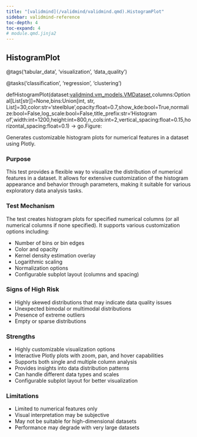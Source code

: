 ```yaml
---
title: "[validmind](/validmind/validmind.qmd).HistogramPlot"
sidebar: validmind-reference
toc-depth: 4
toc-expand: 4
# module.qmd.jinja2
---
```


<!-- function.qmd.jinja2 -->

## HistogramPlot<span class="suffix"></span>

<!-- signatures.jinja2 -->

::: {.signature}

<span class="decorators"><span class="decorator">@<span class="n">tags(<span class="s">'tabular_data'</span>, <span class="s">'visualization'</span>, <span class="s">'data_quality'</span>)</span></span>

<span class="decorator">@<span class="n">tasks(<span class="s">'classification'</span>, <span class="s">'regression'</span>, <span class="s">'clustering'</span>)</span></span> </span>

<span class="kw">def</span><span class="name">HistogramPlot</span>(<span class="params"><span class="n">dataset</span><span class="p">:</span><a href="/validmind/validmind/vm_models.qmd#vmdataset">validmind.vm_models.VMDataset</a><span class="muted">,</span></span><span class="params"><span class="n">columns</span><span class="p">:</span><span class="n">Optional</span><span class="p">\[</span><span class="n">List</span><span class="p">\[</span><span class="nb">str</span><span class="p">\]</span><span class="p">\]</span><span class="o">=</span><span class="kc">None</span><span class="muted">,</span></span><span class="params"><span class="n">bins</span><span class="p">:</span><span class="n">Union</span><span class="p">\[</span><span class="nb">int</span><span class="p">, </span><span class="nb">str</span><span class="p">, </span><span class="n">List</span><span class="p">\]</span><span class="o">=</span><span class="kc">30</span><span class="muted">,</span></span><span class="params"><span class="n">color</span><span class="p">:</span><span class="nb">str</span><span class="o">=</span><span class="s1">'steelblue'</span><span class="muted">,</span></span><span class="params"><span class="n">opacity</span><span class="p">:</span><span class="nb">float</span><span class="o">=</span><span class="kc">0.7</span><span class="muted">,</span></span><span class="params"><span class="n">show_kde</span><span class="p">:</span><span class="nb">bool</span><span class="o">=</span><span class="kc">True</span><span class="muted">,</span></span><span class="params"><span class="n">normalize</span><span class="p">:</span><span class="nb">bool</span><span class="o">=</span><span class="kc">False</span><span class="muted">,</span></span><span class="params"><span class="n">log_scale</span><span class="p">:</span><span class="nb">bool</span><span class="o">=</span><span class="kc">False</span><span class="muted">,</span></span><span class="params"><span class="n">title_prefix</span><span class="p">:</span><span class="nb">str</span><span class="o">=</span><span class="s1">'Histogram of'</span><span class="muted">,</span></span><span class="params"><span class="n">width</span><span class="p">:</span><span class="nb">int</span><span class="o">=</span><span class="kc">1200</span><span class="muted">,</span></span><span class="params"><span class="n">height</span><span class="p">:</span><span class="nb">int</span><span class="o">=</span><span class="kc">800</span><span class="muted">,</span></span><span class="params"><span class="n">n_cols</span><span class="p">:</span><span class="nb">int</span><span class="o">=</span><span class="kc">2</span><span class="muted">,</span></span><span class="params"><span class="n">vertical_spacing</span><span class="p">:</span><span class="nb">float</span><span class="o">=</span><span class="kc">0.15</span><span class="muted">,</span></span><span class="params"><span class="n">horizontal_spacing</span><span class="p">:</span><span class="nb">float</span><span class="o">=</span><span class="kc">0.1</span></span>)<span class="p"> → </span><span class="return-annotation"><span class="n">go</span>.<span class="n">Figure</span></span>:

:::

<!-- docstring.jinja2 -->

Generates customizable histogram plots for numerical features in a dataset using Plotly.

### Purpose

This test provides a flexible way to visualize the distribution of numerical features in a dataset. It allows for extensive customization of the histogram appearance and behavior through parameters, making it suitable for various exploratory data analysis tasks.

### Test Mechanism

The test creates histogram plots for specified numerical columns (or all numerical columns if none specified). It supports various customization options including:

- Number of bins or bin edges
- Color and opacity
- Kernel density estimation overlay
- Logarithmic scaling
- Normalization options
- Configurable subplot layout (columns and spacing)

### Signs of High Risk

- Highly skewed distributions that may indicate data quality issues
- Unexpected bimodal or multimodal distributions
- Presence of extreme outliers
- Empty or sparse distributions

### Strengths

- Highly customizable visualization options
- Interactive Plotly plots with zoom, pan, and hover capabilities
- Supports both single and multiple column analysis
- Provides insights into data distribution patterns
- Can handle different data types and scales
- Configurable subplot layout for better visualization

### Limitations

- Limited to numerical features only
- Visual interpretation may be subjective
- May not be suitable for high-dimensional datasets
- Performance may degrade with very large datasets
